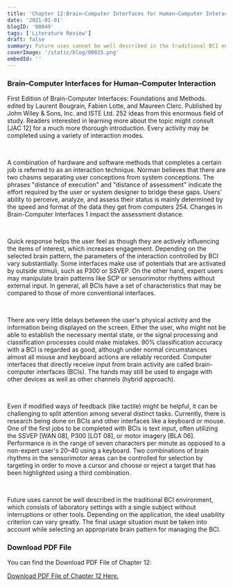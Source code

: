 ```yaml
---
title: 'Chapter 12:Brain–Computer Interfaces for Human–Computer Interaction'
date: '2021-01-01'
blogID: '00049'
tags: ['Literature Review']
draft: false
summary: Future uses cannot be well described in the traditional BCI environment, which consists of laboratory settings with a single subject without interruptions or other tools. Depending on the application, the ideal usability criterion can vary greatly. The final usage situation must be taken into account while selecting an appropriate brain pattern for managing the BCI.
coverImage: '/static/blog/00015.png'
embedId: ''
---
```


<TOCInline toc={props.toc} exclude="Overview" toHeading={3} />

### Brain–Computer Interfaces for Human–Computer Interaction

First Edition of Brain-Computer Interfaces: Foundations and Methods. edited by Laurent Bougrain, Fabien Lotte, and Maureen Clerc. Published by John Wiley & Sons, Inc. and ISTE Ltd. 252 ideas from this enormous field of study. Readers interested in learning more about the topic might consult [JAC 12] for a much more thorough introduction. Every activity may be completed using a variety of interaction modes.

<br />

A combination of hardware and software methods that completes a certain job is referred to as an interaction technique. Norman believes that there are two chasms separating user conceptions from system conceptions. The phrases "distance of execution" and "distance of assessment" indicate the effort required by the user or system designer to bridge these gaps. Users' ability to perceive, analyze, and assess their status is mainly determined by the speed and format of the data they get from computers 254. Changes in Brain-Computer Interfaces 1 impact the assessment distance.

<br />

Quick response helps the user feel as though they are actively influencing the items of interest, which increases engagement. Depending on the selected brain pattern, the parameters of the interaction controlled by BCI vary substantially. Some interfaces make use of potentials that are activated by outside stimuli, such as P300 or SSVEP. On the other hand, expert users may manipulate brain patterns like SCP or sensorimotor rhythms without external input. In general, all BCIs have a set of characteristics that may be compared to those of more conventional interfaces.

<br />

There are very little delays between the user's physical activity and the information being displayed on the screen. Either the user, who might not be able to establish the necessary mental state, or the signal processing and classification processes could make mistakes. 90% classification accuracy with a BCI is regarded as good, although under normal circumstances almost all mouse and keyboard actions are reliably recorded. Computer interfaces that directly receive input from brain activity are called brain-computer interfaces (BCIs). The hands may still be used to engage with other devices as well as other channels (hybrid approach).

<br />

Even if modified ways of feedback (like tactile) might be helpful, it can be challenging to split attention among several distinct tasks. Currently, there is research being done on BCIs and other interfaces like a keyboard or mouse. One of the first jobs to be completed with BCIs is text input, often utilizing the SSVEP [WAN 08], P300 [LOT 08], or motor imagery [BLA 06]. Performance is in the range of seven characters per minute as opposed to a non-expert user's 20–40 using a keyboard. Two combinations of brain rhythms in the sensorimotor areas can be controlled for selection by targeting in order to move a cursor and choose or reject a target that has been highlighted using a third combination.

<br />

Future uses cannot be well described in the traditional BCI environment, which consists of laboratory settings with a single subject without interruptions or other tools. Depending on the application, the ideal usability criterion can vary greatly. The final usage situation must be taken into account while selecting an appropriate brain pattern for managing the BCI.

### Download PDF File

You can find the Download PDF File of Chapter 12:

<a href="/static/blog/00049_1.pdf" download>
  Download PDF File of Chapter 12 Here.
</a>
